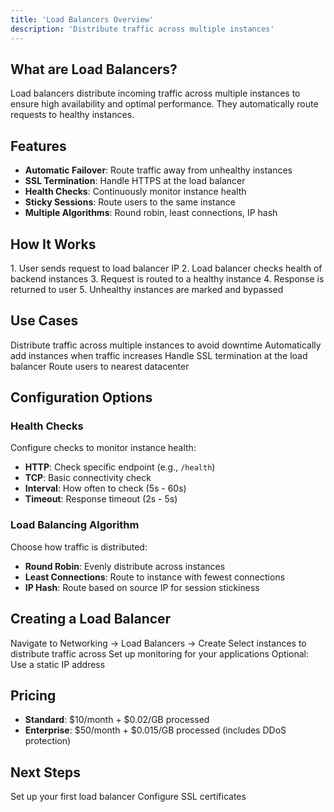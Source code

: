 ```yaml
---
title: 'Load Balancers Overview'
description: 'Distribute traffic across multiple instances'
---
```


## What are Load Balancers?

Load balancers distribute incoming traffic across multiple instances to ensure high availability and optimal performance. They automatically route requests to healthy instances.

## Features

- **Automatic Failover**: Route traffic away from unhealthy instances
- **SSL Termination**: Handle HTTPS at the load balancer
- **Health Checks**: Continuously monitor instance health
- **Sticky Sessions**: Route users to the same instance
- **Multiple Algorithms**: Round robin, least connections, IP hash

## How It Works

<Accordion title="Traffic Flow">
1. User sends request to load balancer IP
2. Load balancer checks health of backend instances
3. Request is routed to a healthy instance
4. Response is returned to user
5. Unhealthy instances are marked and bypassed
</Accordion>

## Use Cases

<CardGroup cols={2}>
  <Card title="High Availability">
    Distribute traffic across multiple instances to avoid downtime
  </Card>
  <Card title="Auto-Scaling">
    Automatically add instances when traffic increases
  </Card>
  <Card title="SSL Offloading">
    Handle SSL termination at the load balancer
  </Card>
  <Card title="Geographic Routing">
    Route users to nearest datacenter
  </Card>
</CardGroup>

## Configuration Options

### Health Checks

Configure checks to monitor instance health:
- **HTTP**: Check specific endpoint (e.g., `/health`)
- **TCP**: Basic connectivity check
- **Interval**: How often to check (5s - 60s)
- **Timeout**: Response timeout (2s - 5s)

### Load Balancing Algorithm

Choose how traffic is distributed:
- **Round Robin**: Evenly distribute across instances
- **Least Connections**: Route to instance with fewest connections
- **IP Hash**: Route based on source IP for session stickiness

## Creating a Load Balancer

<Steps>
  <Step title="Create Load Balancer">
    Navigate to Networking → Load Balancers → Create
  </Step>
  <Step title="Add Backend Instances">
    Select instances to distribute traffic across
  </Step>
  <Step title="Configure Health Checks">
    Set up monitoring for your applications
  </Step>
  <Step title="Assign Reserved IP">
    Optional: Use a static IP address
  </Step>
</Steps>

## Pricing

- **Standard**: $10/month + $0.02/GB processed
- **Enterprise**: $50/month + $0.015/GB processed (includes DDoS protection)

## Next Steps

<CardGroup cols={2}>
  <Card
    title="Create Load Balancer"
    icon="plus"
    href="/networking/load-balancers/create"
  >
    Set up your first load balancer
  </Card>
  <Card
    title="SSL Configuration"
    icon="lock"
    href="/networking/load-balancers/ssl-termination"
  >
    Configure SSL certificates
  </Card>
</CardGroup>
